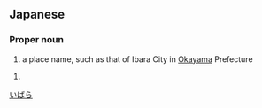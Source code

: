 ==Japanese==
{{ja-kanjitab|い|はら|k2=ばら|yomi=k|r=y}}

===Proper noun===
{{ja-pos|いばら|proper}}

# a place name, such as that of Ibara City in [[Okayama]] Prefecture

{{ja-kanjitab|い|はら|yomi=k}}

{{ja-pos|いはら|proper}}

# {{surname|lang=ja|sort=いはら}}

[[Category:ja:Cities|いばら]]